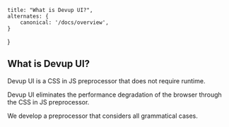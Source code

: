     title: "What is Devup UI?",
    alternates: {
        canonical: '/docs/overview',
    }
}

## What is Devup UI?

Devup UI is a CSS in JS preprocessor that does not require runtime.

Devup UI eliminates the performance degradation of the browser through the CSS in JS preprocessor.

We develop a preprocessor that considers all grammatical cases.


